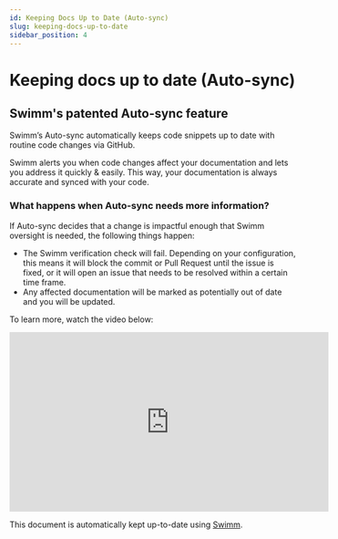 ```yaml
---
id: Keeping Docs Up to Date (Auto-sync)
slug: keeping-docs-up-to-date
sidebar_position: 4
---
```



# Keeping docs up to date (Auto-sync)

## Swimm's patented Auto-sync feature

Swimm’s Auto-sync automatically keeps code snippets up to date with routine code changes via GitHub.

Swimm alerts you when code changes affect your documentation and lets you address it quickly & easily. This way, your documentation is always accurate and synced with your code.

### What happens when Auto-sync needs more information?​

If Auto-sync decides that a change is impactful enough that Swimm oversight is needed, the following things happen:

- The Swimm verification check will fail. Depending on your configuration, this means it will block the commit or Pull Request until the issue is fixed, or it will open an issue that needs to be resolved within a certain time frame.
- Any affected documentation will be marked as potentially out of date and you will be updated.

To learn more, watch the video below:

<iframe
  width="560"
  height="315"
  src="https://www.youtube.com/embed/-IOjbz_Pd-4"
  title="YouTube video player"
  frameborder="0"
  allow="accelerometer; autoplay; clipboard-write; encrypted-media; gyroscope; picture-in-picture; web-share"
  allowfullscreen
></iframe>

This document is automatically kept up-to-date using [Swimm](https://swimm.io).
